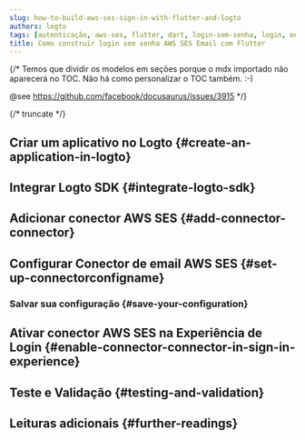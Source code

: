 ```yaml
---
slug: how-to-build-aws-ses-sign-in-with-flutter-and-logto
authors: logto
tags: [autenticação, aws-ses, flutter, dart, login-sem-senha, login, entrar]
title: Como construir login sem senha AWS SES Email com Flutter
---
```


{/*
  Temos que dividir os modelos em seções porque o mdx importado não aparecerá no TOC.
  Não há como personalizar o TOC também. :-)

  @see https://github.com/facebook/docusaurus/issues/3915
*/}



{/* truncate */}

<Intro connector={connector} sdk="Flutter" link="https://flutter.dev" />

## Criar um aplicativo no Logto \{#create-an-application-in-logto}

<CreateApplication type="Native app" framework="Flutter" />

## Integrar Logto SDK \{#integrate-logto-sdk}

<IntegrateSdk />

## Adicionar conector AWS SES \{#add-connector-connector}

<AddPasswordlessConnector
  connector={connector}
  connectorType="Email"
  passwordlessSignUpIdentifier="Endereço de email"
/>

## Configurar Conector de email AWS SES \{#set-up-connectorconfigname}

<ConnectorGuide />

### Salvar sua configuração \{#save-your-configuration}

<SaveYourConfiguration connector={connector} />

## Ativar conector AWS SES na Experiência de Login \{#enable-connector-connector-in-sign-in-experience}

<EnablePasswordlessConnector
  connectorType="Email"
  passwordlessSignUpIdentifier="Endereço de email"
/>

## Teste e Validação \{#testing-and-validation}

<TestingAndValidation connector={connector} sdk="Flutter" />

## Leituras adicionais \{#further-readings}

<FurtherReadings />